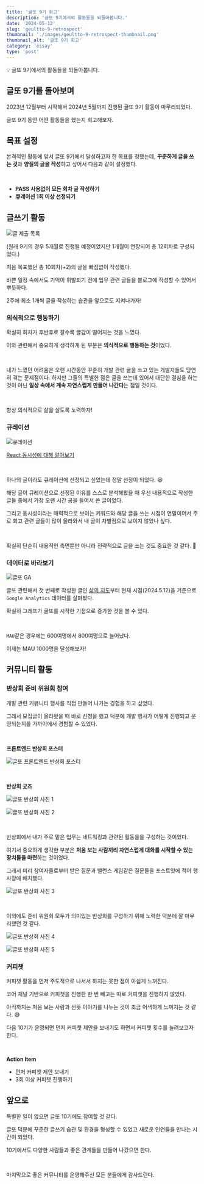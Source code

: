 ```yaml
---
title: '글또 9기 회고'
description: '글또 9기에서의 활동들을 되돌아봅니다.'
date: '2024-05-12'
slug: 'geultto-9-retrospect'
thumbnail: './images/geultto-9-retrospect-thumbnail.png'
thumbnail_alt: '글또 9기 회고'
category: 'essay'
type: 'post'
---
```



<Callout>💡 글또 9기에서의 활동들을 되돌아봅니다.</Callout>

## 글또 9기를 돌아보며

2023년 12월부터 시작해서 2024년 5월까지 진행된 글또 9기 활동이 마무리되었다.

글또 9기 동안 어떤 활동들을 했는지 회고해보자.

## 목표 설정

본격적인 활동에 앞서 글또 9기에서 달성하고자 한 목표를 정했는데,
**꾸준하게 글을 쓰는 것**과 **양질의 글을 작성**하고 싶어서 다음과 같이 설정했다.

<br />

- **PASS 사용없이 모든 회차 글 작성하기**
- **큐레이션 1회 이상 선정되기**

## 글쓰기 활동

<Image
  src="https://raw.githubusercontent.com/jgjgill/blog/main/contents/essay/geultto-9-retrospect/images/my-post-list.png"
  alt="글 제출 목록"
/>

(원래 9기의 경우 5개월로 진행될 예정이었지만 1개월이 연장되어 총 12회차로 구성되었다.)

처음 목표했던 총 10회차(+2)의 글을 빠짐없이 작성했다.

바쁜 일정 속에서도 기억이 휘발되기 전에 업무 관련 글들을 블로그에 작성할 수 있어서 뿌듯하다.

2주에 최소 1개씩 글을 작성하는 습관을 앞으로도 지켜나가자!

### 의식적으로 행동하기

확실히 회차가 후반후로 갈수록 글감이 떨어지는 것을 느꼈다.

이와 관련해서 중요하게 생각하게 된 부분은 **의식적으로 행동하는 것**이었다.

<br />

내가 느꼈던 어려움은 오랜 시간동안 꾸준히 개발 관련 글을 쓰고 있는 개발자들도 당연히 겪는 문제점이다.
하지만 그들의 특별한 점은 글을 쓰는데 있어서 대단한 결심을 하는 것이 아닌 **일상 속에서 계속 자연스럽게 만들어 나간다**는 점일 것이다.

<br />

항상 의식적으로 삶을 살도록 노력하자!

### 큐레이션

<Image
  src="https://raw.githubusercontent.com/jgjgill/blog/main/contents/essay/geultto-9-retrospect/images/curation.png"
  alt="큐레이션"
/>

[React 동시성에 대해 알아보기](https://jgjgill-blog.netlify.app/post/learn-about-react-concurrent/)

<br />

하나의 글이라도 큐레이션에 선정되고 싶었는데 정말 선정이 되었다. 😆

해당 글이 큐레이션으로 선정된 이유를 스스로 분석해봤을 때 우선 내용적으로 작성한 글들 중에서 가장 오랜 시간 공을 들여서 쓴 글이었다.

그리고 동시성이라는 매력적으로 보이는 키워드와 해당 글을 쓰는 시점이 연말이어서 주로 회고 관련 글들이 많이 올라와서 내 글이 차별점으로 보이지 않았나 싶다.

<br />

확실히 단순히 내용적인 측면뿐만 아니라 전략적으로 글을 쓰는 것도 중요한 것 같다. 🧐

### 데이터로 바라보기

<Image
  src="https://raw.githubusercontent.com/jgjgill/blog/main/contents/essay/geultto-9-retrospect/images/geultto-ga.png"
  alt="글또 GA"
/>

글또 관련해서 첫 번째로 작성한 글인 [삶의 지도](https://jgjgill-blog.netlify.app/post/map-of-life/)부터 현재 시점(2024.5.12)을 기준으로 `Google Analytics` 데이터를 살펴봤다.

확실히 그래프가 글또를 시작한 기점으로 증가한 것을 볼 수 있다.

<br />

`MAU`같은 경우에는 600여명에서 800여명으로 늘어났다.

이제는 MAU 1000명을 달성해보자!

## 커뮤니티 활동

### 반상회 준비 위원회 참여

개발 관련 커뮤니티 행사를 직접 만들어 나가는 경험을 하고 싶었다.

그래서 모집글이 올라왔을 때 바로 신청을 했고 덕분에 개발 행사가 어떻게 진행되고 운영되는지를 가까이에서 경험할 수 있었다.

<br />

**프론트엔드 반상회 포스터**

<Image
  src="https://raw.githubusercontent.com/jgjgill/blog/main/contents/essay/geultto-9-retrospect/images/geultto-event-poster.png"
  alt="글또 프론트엔드 반상회 포스터"
/>

<br />

**반상회 굿즈**

<Image
  src="https://raw.githubusercontent.com/jgjgill/blog/main/contents/essay/geultto-9-retrospect/images/geultto-event-1.png"
  alt="글또 반상회 사진 1"
/>

<Image
  src="https://raw.githubusercontent.com/jgjgill/blog/main/contents/essay/geultto-9-retrospect/images/geultto-event-2.png"
  alt="글또 반상회 사진 2"
/>

<br />

반상회에서 내가 주로 맡은 업무는 네트워킹과 관련된 활동을을 구성하는 것이었다.

여기서 중요하게 생각한 부분은 **처음 보는 사람끼리 자연스럽게 대화를 시작할 수 있는 장치들을 마련**하는 것이었다.

그래서 미리 참여자들로부터 받은 질문과 밸런스 게임같은 질문들을 포스트잇에 적어 행사장에 배치했다.

<Image
  src="https://raw.githubusercontent.com/jgjgill/blog/main/contents/essay/geultto-9-retrospect/images/geultto-event-3.png"
  alt="글또 반상회 사진 3"
/>

<br />

이외에도 준비 위원회 모두가 의미있는 반상회를 구성하기 위해 노력한 덕분에 잘 마무리했던 것 같다.

<Image
  src="https://raw.githubusercontent.com/jgjgill/blog/main/contents/essay/geultto-9-retrospect/images/geultto-event-4.png"
  alt="글또 반상회 사진 4"
/>

<Image
  src="https://raw.githubusercontent.com/jgjgill/blog/main/contents/essay/geultto-9-retrospect/images/geultto-event-5.png"
  alt="글또 반상회 사진 5"
/>

### 커피챗

커피챗 활동을 먼저 주도적으로 나서서 하지는 못한 점이 아쉽게 느껴진다.

코어 채널 기반으로 커피챗을 진행한 한 번 빼고는 따로 커피챗을 진행하지 않았다.

아직까지는 처음 보는 사람과 선뜻 이야기를 나누는 것이 조금 어색하게 느껴지는 것 같다. 😅

다음 10기가 운영되면 먼저 커피챗 제안을 보내기도 하면서 커피챗 횟수를 늘려보고자 한다.

<br />

**Action Item**

- 먼저 커피챗 제안 보내기
- 3회 이상 커피챗 진행하기

## 앞으로

특별한 일이 없으면 글또 10기에도 참여할 것 같다.

글또 덕분에 꾸준한 글쓰기 습관 및 환경을 형성할 수 있었고 새로운 인연들을 만나는 시간이 되었다.

10기에서도 다양한 사람들과 좋은 관계들을 만들어 나갔으면 한다.

<br />

마지막으로 좋은 커뮤니티를 운영해주신 모든 분들에게 감사드린다.
